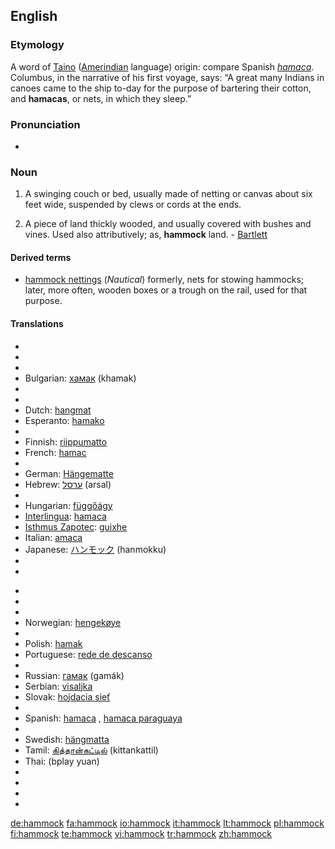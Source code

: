 ==English==

===Etymology===
A word of [[Taino]] ([[Amerindian]] language) origin: compare Spanish ''[[hamaca]]''. Columbus, in the narrative of his first voyage, says: “A great many Indians in canoes came to the ship to-day for the purpose of bartering their cotton, and '''hamacas''', or nets, in which they sleep.”

===Pronunciation===
*{{IPA|/ˈhæmək/}}

===Noun===
{{en-noun}}

# A swinging couch or bed, usually made of netting or canvas about six feet wide, suspended by clews or cords at the ends.
# {{italbrac|Southern US}} A piece of land thickly wooded, and usually covered with bushes and vines. Used also attributively; as, '''hammock''' land. - [[Bartlett]]

====Derived terms====
*[[hammock nettings]] (''Nautical'') formerly, nets for stowing hammocks; later, more often, wooden boxes or a trough on the rail, used for that purpose.

====Translations====
{{top}}
*{{trreq|Albanian}}
*{{trreq|Arabic}}
*{{trreq|Armenian}}
*Bulgarian: [[хамак]] (khamak) {{m}}
*{{trreq|Catalan}}
*{{trreq|Danish}}
*Dutch: [[hangmat]] {{f}}
*Esperanto: [[hamako]]
*{{trreq|Estonian}}
*Finnish: [[riippumatto]]
*French: [[hamac]] {{m}}
*{{trreq|Georgian}}
*German: [[Hängematte]] {{f}}
*Hebrew: [[ערסל]] (arsal) {{m}}
*{{trreq|Hindi}}
*Hungarian: [[függőágy]]
*[[Interlingua]]: [[hamaca]]
*[[Isthmus Zapotec]]: [[guixhe]]
*Italian: [[amaca]] {{f}}
*Japanese: [[ハンモック]] (hanmokku)
*{{trreq|Korean}}
*{{trreq|Latin}}
{{mid}}
*{{trreq|Latvian}}
*{{trreq|Lithuanian}}
*{{trreq|Maltese}}
*Norwegian: [[hengekøye]] {{f}}
*{{trreq|Persian}}
*Polish: [[hamak]] {{m}}
*Portuguese: [[rede de descanso]] {{f}}
*{{trreq|Romanian}}
*Russian: [[гамак]] (gamák) {{m}}
*Serbian: [[visaljka]] {{f}}
*Slovak: [[hojdacia sieť]] {{f}}
*{{trreq|Slovene}}
*Spanish: [[hamaca]] {{f}}, [[hamaca paraguaya]] {{f}} {{italbrac|Argentina|Uruguay}}
*{{trreq|Swahili}}
*Swedish: [[hängmatta]] {{c}}
*Tamil: [[கித்தான்கட்டில்]] (kittankattil)
*Thai: {{Thai|[[เปลญวน]]}} (bplay yuan)
*{{trreq|Turkish}}
*{{trreq|Ukrainian}}
*{{trreq|Urdu}}
*{{trreq|Vietnamese}}
{{bottom}}

[[de:hammock]]
[[fa:hammock]]
[[io:hammock]]
[[it:hammock]]
[[lt:hammock]]
[[pl:hammock]]
[[fi:hammock]]
[[te:hammock]]
[[vi:hammock]]
[[tr:hammock]]
[[zh:hammock]]